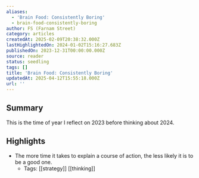 ```yaml
---
aliases:
  - 'Brain Food: Consistently Boring'
  - brain-food-consistently-boring
author: FS (Farnam Street)
category: articles
createdAt: 2025-02-09T20:38:32.000Z
lastHighlightedOn: 2024-01-02T15:16:27.683Z
publishedOn: 2023-12-31T00:00:00.000Z
source: reader
status: seedling
tags: []
title: 'Brain Food: Consistently Boring'
updatedAt: 2025-04-12T15:55:18.000Z
url: ''
---
```

## Summary

This is the time of year I reflect on 2023 before thinking about 2024.

## Highlights

- The more time it takes to explain a course of action, the less likely it is to be a good one.
    - Tags: [[strategy]] [[thinking]]
